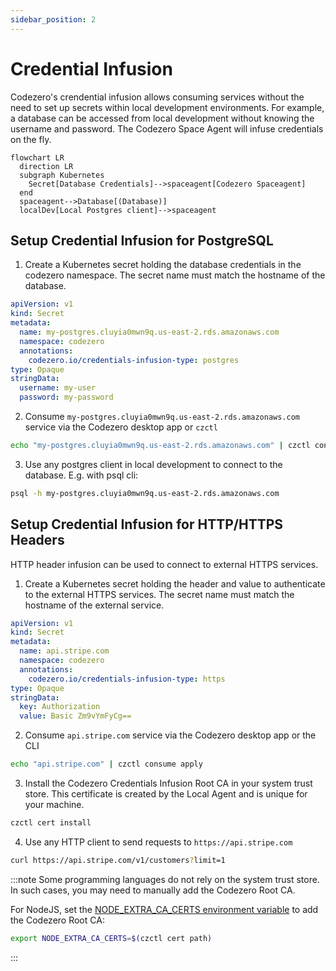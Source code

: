 ```yaml
---
sidebar_position: 2
---
```


# Credential Infusion

Codezero's crendential infusion allows consuming services without the need to set up secrets within local development environments.
For example, a database can be accessed from local development without knowing the username and password. The Codezero Space Agent will infuse credentials on the fly.

```mermaid
flowchart LR
  direction LR
  subgraph Kubernetes
    Secret[Database Credentials]-->spaceagent[Codezero Spaceagent]
  end
  spaceagent-->Database[(Database)]
  localDev[Local Postgres client]-->spaceagent
```

## Setup Credential Infusion for PostgreSQL

1. Create a Kubernetes secret holding the database credentials in the codezero namespace. The secret name must match the hostname of the database.

```yaml
apiVersion: v1
kind: Secret
metadata:
  name: my-postgres.cluyia0mwn9q.us-east-2.rds.amazonaws.com
  namespace: codezero
  annotations:
    codezero.io/credentials-infusion-type: postgres
type: Opaque
stringData:
  username: my-user
  password: my-password
```

2. Consume `my-postgres.cluyia0mwn9q.us-east-2.rds.amazonaws.com` service via the Codezero desktop app or `czctl`

```bash
echo "my-postgres.cluyia0mwn9q.us-east-2.rds.amazonaws.com" | czctl consume apply
```

3. Use any postgres client in local development to connect to the database. E.g. with psql cli:

```bash
psql -h my-postgres.cluyia0mwn9q.us-east-2.rds.amazonaws.com
```

## Setup Credential Infusion for HTTP/HTTPS Headers

HTTP header infusion can be used to connect to external HTTPS services.

1. Create a Kubernetes secret holding the header and value to authenticate to the external HTTPS services. The secret name must match the hostname of the external service.

```yaml
apiVersion: v1
kind: Secret
metadata:
  name: api.stripe.com
  namespace: codezero
  annotations:
    codezero.io/credentials-infusion-type: https
type: Opaque
stringData:
  key: Authorization
  value: Basic Zm9vYmFyCg==
```

2. Consume `api.stripe.com` service via the Codezero desktop app or the CLI

```bash
echo "api.stripe.com" | czctl consume apply
```

3. Install the Codezero Credentials Infusion Root CA in your system trust store. This certificate is created by the Local Agent and is unique for your machine.

```bash
czctl cert install
```

4. Use any HTTP client to send requests to `https://api.stripe.com`

```bash
curl https://api.stripe.com/v1/customers?limit=1
```

:::note
Some programming languages do not rely on the system trust store. In such cases, you may need to manually add the Codezero Root CA.

For NodeJS, set the [NODE_EXTRA_CA_CERTS environment variable](https://nodejs.org/api/cli.html#node_extra_ca_certsfile) to add the Codezero Root CA:

```bash
export NODE_EXTRA_CA_CERTS=$(czctl cert path)
```
:::
